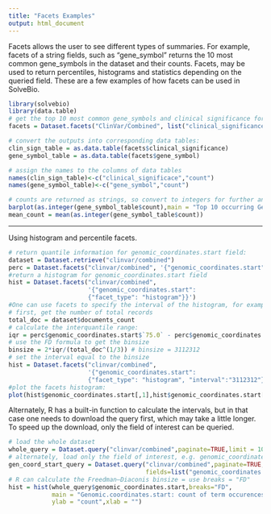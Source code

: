 ```yaml
---
title: "Facets Examples"
output: html_document
---
```

Facets allows the user to see different types of summaries. For example, facets of a string fields, such as "gene_symbol" returns the 10 most common gene_symbols in the dataset and their counts. Facets, may be used to return percentiles, histograms and statistics depending on the queried field. These are a few examples of how facets can be used in SolveBio.

```r
library(solvebio)
library(data.table)
# get the top 10 most common gene_symbols and clinical significance for the ClinVar/Combined dataset
facets = Dataset.facets("ClinVar/Combined", list("clinical_significance", "gene_symbol"))

# convert the outputs into corresponding data tables:
clin_sign_table = as.data.table(facets$clinical_significance)
gene_symbol_table = as.data.table(facets$gene_symbol)

# assign the names to the columns of data tables
names(clin_sign_table)<-c("clinical_significace","count")
names(gene_symbol_table)<-c("gene_symbol","count")

# counts are returned as strings, so convert to integers for further analysis, eg
barplot(as.integer(gene_symbol_table$count),main = "Top 10 occurring Gene Symbol counts",names.arg = gene_symbol_table$gene_symbol,cex.names=0.6)
mean_count = mean(as.integer(gene_symbol_table$count))

```
---
Using histogram and percentile facets.
```r
# return quantile information for genomic_coordinates.start field:
dataset = Dataset.retrieve("clinvar/combined")
perc = Dataset.facets("clinvar/combined", '{"genomic_coordinates.start": {"facet_type": "percentiles"}}')
#return a histogram for genomic_coordinates.start field
hist = Dataset.facets("clinvar/combined", 
                      '{"genomic_coordinates.start": 
                      {"facet_type": "histogram"}}')
#One can use facets to specify the interval of the histogram, for example by calculating the Freedman–Diaconis (FD) binsize:
# first, get the number of total records
total_doc = dataset$documents_count
# calculate the interquantile range:
iqr = perc$genomic_coordinates.start$`75.0` - perc$genomic_coordinates.start$`25.0`
# use the FD formula to get the binsize
binsize = 2*iqr/(total_doc^(1/3)) # binsize = 3112312
# set the interval equal to the binsize
hist = Dataset.facets("clinvar/combined", 
                      '{"genomic_coordinates.start": 
                      {"facet_type": "histogram", "interval":"3112312"}}')
#plot the facets histogram:
plot(hist$genomic_coordinates.start[,1],hist$genomic_coordinates.start[,2],type = "h",main = "genomic_coordinates.start: number of occurences",ylab = "count",xlab = "")
```

Alternately, R has a built-in function to calculate the intervals, but in that case one needs to download the query first, which may take a little longer. To speed up the download, only the field of interest can be queried.
```r
# load the whole dataset
whole_query = Dataset.query("clinvar/combined",paginate=TRUE,limit = 10000)
# alternately, load only the field of interest, e.g. genomic_coordinates.start to make it faster:
gen_coord_start_query = Dataset.query("clinvar/combined",paginate=TRUE,limit = 10000,
                                      fields=list("genomic_coordinates.start"))
# R can calculate the Freedman–Diaconis binsize = use breaks = "FD"
hist = hist(whole_query$genomic_coordinates.start,breaks="FD",
            main = "Genomic.coordinates.start: count of term occurences",
            ylab = "count",xlab = "")
```

